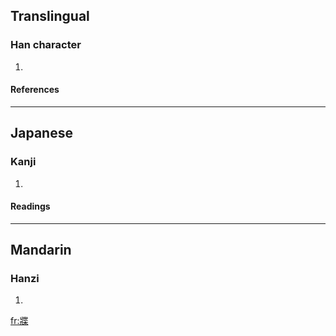 ==Translingual==
===Han character===
{{Han char|rn=90|rad=爿|as=09|sn=13|four=|canj=女一心廿木 (VMPTD)}}
# {{defn|Han|sort=爿09}}
====References====
{{Han ref|kx=0692.160|dkj=19790|dj=1105.060|hdz=42378.060|uh=7243|ud=29251}}

----
==Japanese==
===Kanji===
{{ja-kanji|grade=|rs=爿09}}
# {{defn|Japanese}} 
====Readings====
{{ja-readings|on=[[おうちょう]] (ōchou), [[よう]] (yō), [[しょう]] (shō), [[じ]] (ji)|kun=[[ゆずりは]] (yuzuriha)}}

----
==Mandarin==
===Hanzi===
{{cmn-hanzi|pin=[[dié]] ([[die2]])|wg=tieh<sup>2</sup>}}
# {{defn|Mandarin}}

[[fr:牃]]